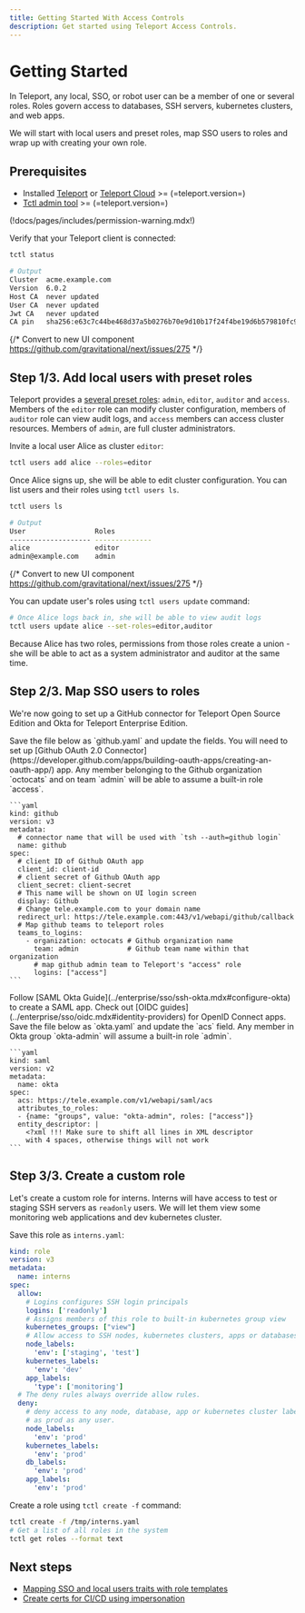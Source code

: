 ```yaml
---
title: Getting Started With Access Controls
description: Get started using Teleport Access Controls.
---
```


# Getting Started

In Teleport, any local, SSO, or robot user can be a member of one or several
roles. Roles govern access to databases, SSH servers, kubernetes clusters, and web apps.

We will start with local users and preset roles, map SSO users to roles and wrap up
with creating your own role.

## Prerequisites

- Installed [Teleport](../getting-started.mdx) or [Teleport Cloud](../cloud/introduction.mdx) >= (=teleport.version=)
- [Tctl admin tool](https://goteleport.com/teleport/download) >= (=teleport.version=)

(!docs/pages/includes/permission-warning.mdx!)

Verify that your Teleport client is connected:

```bash
tctl status

# Output
Cluster  acme.example.com
Version  6.0.2
Host CA  never updated
User CA  never updated
Jwt CA   never updated
CA pin   sha256:e63c7c44be468d37a5b0276b70e9d10b17f24f4be19d6b579810fc94eaa31783
```
{/* Convert to new UI component https://github.com/gravitational/next/issues/275 */}

## Step 1/3. Add local users with preset roles

Teleport provides a [several preset roles](./reference.mdx#preset-roles): `admin`, `editor`, `auditor` and `access`.
Members of the `editor` role can modify cluster configuration, members of `auditor`
role can view audit logs, and `access` members can access cluster resources.
Members of `admin`, are full cluster administrators.

Invite a local user Alice as cluster `editor`:

```bash
tctl users add alice --roles=editor
```

Once Alice signs up, she will be able to edit cluster configuration. You can list
users and their roles using `tctl users ls`.

```bash
tctl users ls

# Output
User                 Roles
-------------------- -------------- 
alice                editor
admin@example.com    admin
```
{/* Convert to new UI component https://github.com/gravitational/next/issues/275 */}

You can update user's roles using `tctl users update` command:

```bash
# Once Alice logs back in, she will be able to view audit logs
tctl users update alice --set-roles=editor,auditor
```

Because Alice has two roles, permissions from those roles create a union -
she will be able to act as a system administrator and auditor at the same time.

## Step 2/3. Map SSO users to roles

We're now going to set up a GitHub connector for Teleport Open Source Edition and Okta for Teleport Enterprise Edition.

<Tabs>
  <TabItem label="Open Source">
    Save the file below as `github.yaml` and update the fields. You will need to set up
    [Github OAuth 2.0 Connector](https://developer.github.com/apps/building-oauth-apps/creating-an-oauth-app/) app.
    Any member belonging to the Github organization `octocats` and on team `admin` will be able to assume a built-in role `access`.

    ```yaml
    kind: github
    version: v3
    metadata:
      # connector name that will be used with `tsh --auth=github login`
      name: github
    spec:
      # client ID of Github OAuth app
      client_id: client-id
      # client secret of Github OAuth app
      client_secret: client-secret
      # This name will be shown on UI login screen
      display: Github
      # Change tele.example.com to your domain name
      redirect_url: https://tele.example.com:443/v1/webapi/github/callback
      # Map github teams to teleport roles
      teams_to_logins:
        - organization: octocats # Github organization name
          team: admin            # Github team name within that organization
          # map github admin team to Teleport's "access" role
          logins: ["access"]
    ```
  </TabItem>

  <TabItem label="Enterprise">
    Follow [SAML Okta Guide](../enterprise/sso/ssh-okta.mdx#configure-okta) to create a SAML app.
    Check out [OIDC guides](../enterprise/sso/oidc.mdx#identity-providers) for OpenID Connect apps.
    Save the file below as `okta.yaml` and update the `acs` field.
    Any member in Okta group `okta-admin` will assume a built-in role `admin`.

    ```yaml
    kind: saml
    version: v2
    metadata:
      name: okta
    spec:
      acs: https://tele.example.com/v1/webapi/saml/acs
      attributes_to_roles:
      - {name: "groups", value: "okta-admin", roles: ["access"]}
      entity_descriptor: |
        <?xml !!! Make sure to shift all lines in XML descriptor
        with 4 spaces, otherwise things will not work
    ```
  </TabItem>
</Tabs>

## Step 3/3. Create a custom role

Let's create a custom role for interns. Interns will have access
to test or staging SSH servers as `readonly` users. We will let them
view some monitoring web applications and dev kubernetes cluster.

Save this role as `interns.yaml`:

```yaml
kind: role
version: v3
metadata:
  name: interns
spec:
  allow:
    # Logins configures SSH login principals
    logins: ['readonly']
    # Assigns members of this role to built-in kubernetes group view
    kubernetes_groups: ["view"]
    # Allow access to SSH nodes, kubernetes clusters, apps or databases labeled with staging or test
    node_labels:
      'env': ['staging', 'test']
    kubernetes_labels:
      'env': 'dev'
    app_labels:
      'type': ['monitoring']
  # The deny rules always override allow rules.
  deny:
    # deny access to any node, database, app or kubernetes cluster labeled
    # as prod as any user.
    node_labels:
      'env': 'prod'
    kubernetes_labels:
      'env': 'prod'
    db_labels:
      'env': 'prod'
    app_labels:
      'env': 'prod'
```

Create a role using `tctl create -f` command:

```bash
tctl create -f /tmp/interns.yaml
# Get a list of all roles in the system
tctl get roles --format text
```

## Next steps

- [Mapping SSO and local users traits with role templates](./guides/role-templates.mdx)
- [Create certs for CI/CD using impersonation](./guides/impersonation.mdx)
